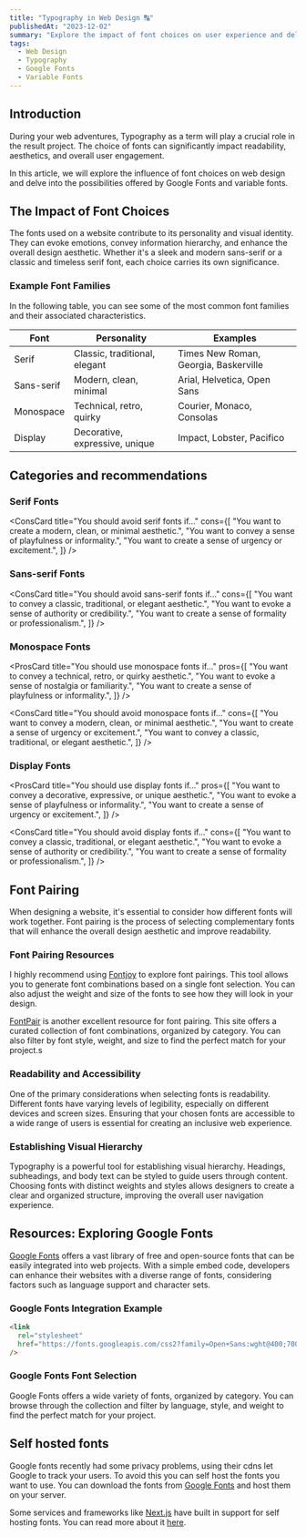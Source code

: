 ---
title: "Typography in Web Design 🔠"
publishedAt: "2023-12-02"
summary: "Explore the impact of font choices on user experience and delve into the world of Google Fonts and variable fonts."
tags:
  - Web Design
  - Typography
  - Google Fonts
  - Variable Fonts
---

 
## Introduction

During your web adventures, Typography as a term will play a crucial role in the result project. The choice of fonts can significantly impact readability, aesthetics, and overall user engagement.

In this article, we will explore the influence of font choices on web design and delve into the possibilities offered by Google Fonts and variable fonts.

## The Impact of Font Choices

The fonts used on a website contribute to its personality and visual identity. They can evoke emotions, convey information hierarchy, and enhance the overall design aesthetic. Whether it's a sleek and modern sans-serif or a classic and timeless serif font, each choice carries its own significance.

### Example Font Families

In the following table, you can see some of the most common font families and their associated characteristics.

<table>
  <thead>
    <tr>
      <th>Font</th>
      <th>Personality</th>
      <th>Examples</th>
    </tr>
  </thead>
  <tbody>
    <tr>
      <td>Serif</td>
      <td>Classic, traditional, elegant</td>
      <td style={{ fontFamily: "Times New Roman, Georgia, Baskerville" }}>
        Times New Roman, Georgia, Baskerville
      </td>
    </tr>
    <tr>
      <td>Sans-serif</td>
      <td>Modern, clean, minimal</td>
      <td style={{ fontFamily: "Arial, Helvetica, Open Sans" }}>
        Arial, Helvetica, Open Sans
      </td>
    </tr>
    <tr>
      <td>Monospace</td>
      <td>Technical, retro, quirky</td>
      <td style={{ fontFamily: "Courier, Monaco, Consolas" }}>
        Courier, Monaco, Consolas
      </td>
    </tr>
    <tr>
      <td>Display</td>
      <td>Decorative, expressive, unique</td>
      <td style={{ fontFamily: "Impact, Lobster, Pacifico" }}>
        Impact, Lobster, Pacifico
      </td>
    </tr>
  </tbody>
</table>

## Categories and recommendations

<h3
  style={{ fontFamily: "Times New Roman, Georgia, Baskerville" }}
  class="text-4xl"
>
  Serif Fonts
</h3>
<ProsCard
  title="You should use serif fonts if..."
  pros={[
    "You want to convey a classic, traditional, or elegant aesthetic.",
    "You want to evoke a sense of authority or credibility.",
    "You want to create a sense of formality or professionalism.",
  ]}
/>

<ConsCard
  title="You should avoid serif fonts if..."
  cons={[
    "You want to create a modern, clean, or minimal aesthetic.",
    "You want to convey a sense of playfulness or informality.",
    "You want to create a sense of urgency or excitement.",
  ]}
/>

<h3 style={{ fontFamily: "Arial, Helvetica, Open Sans" }} class="text-4xl">
  Sans-serif Fonts
</h3>
<ProsCard
  title="You should use sans-serif fonts if..."
  pros={[
    "You want to create a modern, clean, or minimal aesthetic.",
    "You want to convey a sense of playfulness or informality.",
    "You want to create a sense of urgency or excitement.",
  ]}
/>

<ConsCard
  title="You should avoid sans-serif fonts if..."
  cons={[
    "You want to convey a classic, traditional, or elegant aesthetic.",
    "You want to evoke a sense of authority or credibility.",
    "You want to create a sense of formality or professionalism.",
  ]}
/>

<h3 style={{ fontFamily: "Courier, Monaco, Consolas" }} class="text-4xl">
  Monospace Fonts
</h3>

<ProsCard
  title="You should use monospace fonts if..."
  pros={[
    "You want to convey a technical, retro, or quirky aesthetic.",
    "You want to evoke a sense of nostalgia or familiarity.",
    "You want to create a sense of playfulness or informality.",
  ]}
/>

<ConsCard
  title="You should avoid monospace fonts if..."
  cons={[
    "You want to convey a modern, clean, or minimal aesthetic.",
    "You want to create a sense of urgency or excitement.",
    "You want to convey a classic, traditional, or elegant aesthetic.",
  ]}
/>

<h3
  style={{ fontFamily: "Impact, Lobster, Pacifico" }}
  class="text-4xl font-normal"
>
  Display Fonts
</h3>

<ProsCard
  title="You should use display fonts if..."
  pros={[
    "You want to convey a decorative, expressive, or unique aesthetic.",
    "You want to evoke a sense of playfulness or informality.",
    "You want to create a sense of urgency or excitement.",
  ]}
/>

<ConsCard
  title="You should avoid display fonts if..."
  cons={[
    "You want to convey a classic, traditional, or elegant aesthetic.",
    "You want to evoke a sense of authority or credibility.",
    "You want to create a sense of formality or professionalism.",
  ]}
/>

## Font Pairing

When designing a website, it's essential to consider how different fonts will work together. Font pairing is the process of selecting complementary fonts that will enhance the overall design aesthetic and improve readability.

### Font Pairing Resources

I highly recommend using [Fontjoy](https://fontjoy.com/) to explore font pairings. This tool allows you to generate font combinations based on a single font selection. You can also adjust the weight and size of the fonts to see how they will look in your design.

[FontPair](https://www.fontpair.co) is another excellent resource for font pairing. This site offers a curated collection of font combinations, organized by category. You can also filter by font style, weight, and size to find the perfect match for your project.s

<div class="flex gap-4">
  <StyledLink href="https://fontjoy.com/" name="Fontjoy" />
  <StyledLink href="https://www.fontpair.co" name="FontPair" />
</div>

### Readability and Accessibility

One of the primary considerations when selecting fonts is readability. Different fonts have varying levels of legibility, especially on different devices and screen sizes. Ensuring that your chosen fonts are accessible to a wide range of users is essential for creating an inclusive web experience.

### Establishing Visual Hierarchy

Typography is a powerful tool for establishing visual hierarchy. Headings, subheadings, and body text can be styled to guide users through content. Choosing fonts with distinct weights and styles allows designers to create a clear and organized structure, improving the overall user navigation experience.

## Resources: Exploring Google Fonts

[Google Fonts](https://fonts.google.com/) offers a vast library of free and open-source fonts that can be easily integrated into web projects. With a simple embed code, developers can enhance their websites with a diverse range of fonts, considering factors such as language support and character sets.

### Google Fonts Integration Example

```html
<link
  rel="stylesheet"
  href="https://fonts.googleapis.com/css2?family=Open+Sans:wght@400;700&display=swap"
/>
```

### Google Fonts Font Selection

Google Fonts offers a wide variety of fonts, organized by category. You can browse through the collection and filter by language, style, and weight to find the perfect match for your project.

## Self hosted fonts

Google fonts recently had some privacy problems, using their cdns let Google to track your users. To avoid this you can self host the fonts you want to use. You can download the fonts from [Google Fonts](https://fonts.google.com/) and host them on your server.

Some services and frameworks like [Next.js](https://nextjs.org/) have built in support for self hosting fonts. You can read more about it [here](https://nextjs.org/docs/basic-features/font-optimization).
